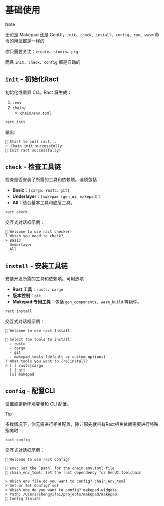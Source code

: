 # 基础使用

> [!NOTE]
> 
> 无论是 Makepad 还是 GenUI，`init`、`check`、`install`、`config`、`run`、`wasm` 命令的用法都是一样的
>
> 你只需要关注：`create`、`studio`、`pkg`
>
> 而且 `init`、`check`、`config` 都是自动的

## `init` - 初始化Ract 

初始化或重置 CLI。Ract 将生成： 

1. `.env`  
2. `chain/`  
   - `chain/env.toml`  

```bash
ract init
```

输出:  
```plaintext
🚀 Start to init ract...
✅ Chain init successfully!
🎉 Init ract successfully!
```

## `check` - 检查工具链

检查是否安装了所需的工具和依赖项。选项包括：
- **Basic**：`[cargo、rustc、git]`
- **Underlayer**：`[makepad (gen_ui、makepad)]`
- **All**：结合基本工具和底层工具。

```bash
ract check
```

交互式对话框示例：
```plaintext
🥳 Welcome to use ract checker!
? Which you need to check?
> Basic
  Underlayer
  All
```


## `install` - 安装工具链

安装开发所需的工具和依赖项。可用选项：
- **Rust 工具**：`rustc`、`cargo`
- **版本控制**：`git`
- **Makepad 专用工具**：包括 `gen_components`、`wasm_build` 等组件。

```bash
ract install
```

交互式对话框示例： 
```plaintext
🥳 Welcome to use ract Install!

🔸 Select the tools to install:
  - rustc
  - cargo
  - git
  - makepad tools (default or custom options)
? What tools you want to (re)install?
> [ ] rustc|cargo
  [ ] git
  [x] makepad
```

## `config` - 配置CLI

设置或更新环境变量和 CLI 配置。 

> [!TIP]
> 
> 多数情况下，你无需进行相关配置，除非原先就带有Ract相关依赖需要进行特殊指向时

```bash
ract config
```

交互式对话框示例：  
```plaintext
🥳 Welcome to use ract config!

🔸 env: Set the `path` for the chain env.toml file
🔸 chain_env_toml: Set the rust dependency for GenUI toolchain

> Which env file do you want to config? chain_env_toml
> Get or Set Config? set
> Which one do you want to config? makepad-widgets
> Path: /Users/shengyifei/projects/makepad/makepad
🎉 Config finish!
```
